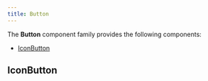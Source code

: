 ```yaml
---
title: Button
---
```



<DocusaurusDoc>

The **Button** component family provides the following components:

- [IconButton](#iconbutton)

## IconButton

<ComponentDocs docs={jsdocIconButton} example={IconButtonExample} />

</DocusaurusDoc>
